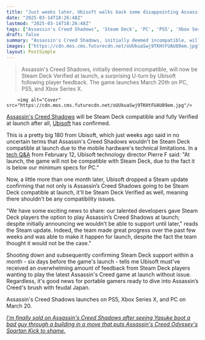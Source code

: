 ```yaml
---
title: "Just weeks later, Ubisoft walks back some disappointing Assassin's Creed Shadows news: it will be fully Steam Deck Verified 'despite the fact the team thought it would not be the case'"
date: "2025-03-14T18:26:48Z"
lastmod: "2025-03-14T18:26:48Z"
tags: ["Assassin's Creed Shadows", 'Steam Deck', 'PC', 'PS5', 'Xbox Series X', 'Action RPG']
draft: false
summary: "Assassin's Creed Shadows, initially deemed incompatible, will now be Steam Deck Verified at launch, a surprising U-turn by Ubisoft following player feedback.  The game launches March 20th on PC, PS5, and Xbox Series X."
images: ["https://cdn.mos.cms.futurecdn.net/oUUkuaSwj9TKHtFUAU89em.jpg"]
layout: PostSimple
---
```

> Assassin's Creed Shadows, initially deemed incompatible, will now be Steam Deck Verified at launch, a surprising U-turn by Ubisoft following player feedback.  The game launches March 20th on PC, PS5, and Xbox Series X.


        <img alt="Cover" src="https://cdn.mos.cms.futurecdn.net/oUUkuaSwj9TKHtFUAU89em.jpg"/>
        
[Assassin's Creed Shadows](https://www.gamesradar.com/assassins-creed-shadows-guide/) will be Steam Deck compatible and fully Verified at launch after all, [Ubisoft](https://www.gamesradar.com/tag/ubisoft/) has confirmed.

This is a pretty big 180 from Ubisoft, which just weeks ago said in no uncertain terms that Assassin's Creed Shadows wouldn't be Steam Deck compatible at launch due to the mobile hardware's technical limitations. In a [tech Q&A](https://ubisoft.pxf.io/c/221109/864200/12050?subId1=grd-us-5843238190377015674&sharedId=grd-us&u=https%3A%2F%2Fwww.ubisoft.com%2Fen-gb%2Fgame%2Fassassins-creed%2Fnews%2F4XbPPtFyQEtIMWrA9xVDmZ%2Fassassins-creed-shadows-tech-qa) from February 12, Ubisoft technology director Pierre F said: "At launch, the game will not be compatible with Steam Deck, due to the fact it is below our minimum specs for PC."

Now, a little more than one month later, Ubisoft dropped a Steam update confirming that not only is Assassin’s Creed Shadows going to be Steam Deck compatible at launch, it'll be Steam Deck Verified as well, meaning there shouldn't be any compatibility issues.

"We have some exciting news to share: our talented developers gave Steam Deck players the option to play Assassin’s Creed Shadows at launch; despite initially announcing we wouldn’t be able to support until later," reads the Steam update. Indeed, the team made great progress over the past few weeks and was able to make it happen for launch, despite the fact the team thought it would not be the case."

Shooting down and subsequently confirming Steam Deck support within a month - six days before the game's launch - tells me Ubisoft must've received an overwhelming amount of feedback from Steam Deck players wanting to play the latest Assassin's Creed game at launch without issue. Regardless, it's good news for portable gamers ready to dive into Assassin’s Creed's brush with feudal Japan.

Assassin's Creed Shadows launches on PS5, Xbox Series X, and PC on March 20.

[<em>I'm finally sold on Assassin's Creed Shadows after seeing Yasuke boot a bad guy through a building in a move that puts Assassin's Creed Odyssey's Spartan Kick to shame.</em>](https://www.gamesradar.com/games/action-rpg/new-assassins-creed-shadows-video-shows-off-its-spartan-kick-on-steroids-and-the-most-brutal-combat-ive-seen-in-the-series/)
        